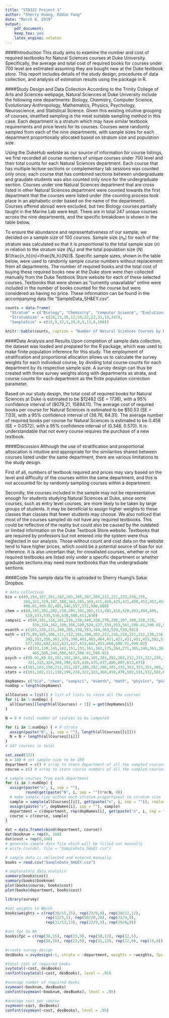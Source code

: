 ```yaml
---
title: "STA322 Project 1"
author: "Sherry Huang, Eddie Yang"
date: "March 8, 2019"
output:
    pdf_document:
    keep_tex: yes
    latex_engine: xelatex
---
```


####Introduction
  This study aims to examine the number and cost of required textbooks for Natural Sciences courses at Duke University. Specifically, the average and total cost of required books for courses under 700 level are estimated assuming they are bought new at the Duke textbook store. This report includes details of the study design, procedures of data collection, and analysis of estimation results using the \texttt{survey} package in R.

####Study Design and Data Collection
  According to the Trinity College of Arts and Sciences webpage, Natural Sciences at Duke University include the following nine departments: Biology, Chemistry, Computer Science, Evolutionary Anthropology, Mathematics, Physics, Psychology, Neuroscience, and Statistical Science. Given this existing intuitive grouping of courses, stratified sampling is the most suitable sampling method in this case. Each department is a stratum which may have similar textbook requirements and price levels for its courses. Courses were randomly sampled from each of the nine departments, with sample sizes for each department proportionally allocated based on stratum size and population size.
  
  Using the DukeHub webiste as our source of information for course listings, we first recorded all course numbers of unique courses under 700 level and their total counts for each Natural Sciences department. Each course that has multiple lecture sections or complementary lab sessions was counted only once; each course that has combined sections between undergraduate and graudate students was also counted only once for the undergraduate section. Courses under one Natural Sciences department that are cross listed in other Natural Sciences department were counted towards the first department that the courses were listed under (the counting process took place in an alphabetic order based on the name of the department). Courses offered abroad were excluded, but two Biology courses partially taught in the Marine Lab were kept. There are in total 247 unique courses across the nine departments, and the specific breakdown is shown in the table below.
  
  To ensure the abundance and representativeness of our sample, we decided on a sample size of 100 courses. Sample size $(n_h)$ for each of the stratum was calculated so that it is proportional to the total sample size $(n)$ in relation to the stratum size $(N_h)$ and the total population size $(N)$ $(\frac{n_h}{n}=\frac{N_h}{N})$. Specific sample sizes, shown in the table below, were used to randomly sample course numbers without replacement from all departments. The number of required books and the total cost of buying these required books new at the Duke store were then collected manually from the Duke Textbook Store website for each of these selected courses. Textbooks that were shown as "currently unavailable" online were included in the number of books counted for the course but were considered as having no price. These information can be found in the accompanying data file "SampleData_SH&EY.csv".

```r
counts = data.frame(
  "Stratum" = c("Biology", "Chemistry", "Computer Science", "Evolutionary Anthropology", "Mathematics", "Neuroscience", "Physics", "Psychology", "Statistical Science", "Total"),
  "StratumSize" = c(38,23,30,12,50,22,22,31,19,247),
  "SampleSize" = c(15,9,12,5,20,9,9,13,8,100))

knitr::kable(counts, caption = "Number of Natural Sciences Courses by Department")
```

####Data Analysis and Results
  Upon completion of sample data collection, the dataset was loaded and prepared for the R \texttt{survey} package, which was used to make finite population inference for this study. The employment of stratification and proportional allocation allows us to calculate the survey weights for each individual course, by dividing total course counts for each department by its respective sample size. A survey design can thus be created with these survey weights along with departments as strata, and course counts for each department as the finite population correction parameter. 

  Based on our study design, the total cost of required books for Natural Sciences at Duke is estimated to be \$12482 (SE = 1736), with a 95% confidence interval of (9079,21, 15884.11). The average cost of required books per course for Natural Sciences is estimated to be \$50.53 (SE = 7.03), with a 95% confidence interval of (36.76, 64.31). The average number of required books per course for Natural Sciences is estimated to be 0.458 (SE = 0.0572), with a 95% confidence interval of (0.346, 0.570). It is understandable that not every course requires the purchase of a new textbook.

####Discussion
  Although the use of stratification and proportional alloscation is intuitive and appropriate for the similarities shared between courses listed under the same department, there are various limitations to the study design.
  
  First of all, numbers of textbook required and prices may vary based on the level and difficulty of the courses within the same department, and this is not accounted for by randomly sampling courses within a department.
  
  Secondly, the courses included in the sample may not be representative enough for students studying Natural Sciences at Duke, since some courses, such as entry level courses, are more likely to be taken by large groups of students. It may be beneficial to assign higher weights to these classes than classes that fewer students may choose. We also noticed that most of the courses sampled do not have any required textbooks. This could be reflective of the reality but could also be caused by the outdated or limited information on the Duke Textbook Store website. Textbooks that are required by professors but not entered into the system were thus neglected in our analysis. Those without count and cost data on the website tend to have higher prices, which could be a potential source of bias for our inference. It is also uncertain that, for crosslisted courses, whether or not required textbooks are listed only under a specific department or whether graduate sections may need more textbooks than the undergraduate sections.

####Code
  The sample data file is uploaded to Sherry Huang's Sakai Dropbox.

```r
# data collection
bio = c(89,154,157,201,202,203,205,207,209,212,221,223,250,255,
        304,321,329,347,348,364,365,369,415,420,425,431,450,452,453,454,
        490.01,490.02,495,546,557,571,590,668) 
chem = c(89,101,201,202,210,295,301,302,311,401,410,420,493,494,496,
         518,533,535,536,538,590,611,630)
compsci = c(94,101,116,201,216,230,249,250,270,290,307,308,310,316,
            330,334,342,350,356,520,524,527,534,553,561,590.01,590.02,590.03,590.04,671)
evanth = c(101,220,231,260,285,330,333,344,363,520,530,561)
math = c(75,89,105,106,111,112,181,190,202,212,216,218,221,222,230,238,240,290,
         342,353,356,361,375,390,401,403,404,411,421,431,451,453,502,532,545,557,564,575,
         577,582,602,612,621,627,633,641,653,660,690.01,690.02)
physics = c(133,139,141,142,151,153,161,162,175,264,271,305,346,361,363,
            465,505,549,566,567,590.01,590.02)
psych = c(89.01,89.02,101,102,103,104,105,201,202,203,212,213,222,230,236,240,250,256,
          321,323,324,368,390,425,426,435,437,496,607,613,671)
neuro = c(101,103,150,212,252,267,280,282,290,301,333,352,353,355,360,366,376,378,499,500,515,595)
stats = c(101,102,111,130,199,210,322,323,360,450,470,502,531,532,581,602,613,650,663)

depNames= c("bio", "chem", "compsci", "evanth", "math", "physics", "psych", "neuro", "stats")
numDep = length(depNames)

allCourses = list() # list of lists to store all the courses
for (i in 1:numDep) {
  allCourses[[length(allCourses) + 1]] = get(depNames[i])
}

N = 0 # total number of courses to be computed

for (i in 1:numDep) { # 9 strata
  assign(paste("N", i, sep = ""), length(allCourses[[i]]))
  N = N + length(allCourses[[i]])
}
# 247 courses in total

set.seed(322)
n = 100 # set sample size to be 100
department = c() # array to store department of all the sampled courses
course = c() # array to store course numbers of all the sampled courses

# sample courses from each department
for (i in 1:numDep) {
  assign(paste("n", i, sep = ""), 
         round(get(paste("N", i, sep = ""))*n/N, 0)) 
  # make sample size within each stratum proportional to stratum size
  sample = sample(allCourses[[i]], get(paste("n", i, sep = "")), replace = FALSE)
  assign(paste("s", depNames[i], sep = ""), sample)
  department = c(department, rep(depNames[i], get(paste("n", i, sep = ""))))
  course = c(course, sample)
}

dat = data.frame(cbind(department, course))
dat$booknum = rep(0, 100)
dat$cost = rep(0,100)
# generate sample data file which will be filled out manually
# write.csv(dat, file = "SampleData_SH&EY.csv")
```


```r
# sample data is collected and entered manually
books = read.csv("SampleData_SH&EY.csv")

# exploratory data analysis
summary(books$cost)
summary(books$booknum)
plot(books$course, books$cost)
plot(books$department, books$cost)
```

```r
library(survey)

#set weights to Nh/nh
books$weights = c(rep(38/15,15), rep(23/9,9), rep(30/12,12), 
                  rep(12/5,5), rep(50/20,20), rep(22/9,9), 
                  rep(31/13,13), rep(22/9,9), rep(19/8,8))

#set fpc to Nh
books$fpc = c(rep(38,15), rep(23,9), rep(30,12), rep(12,5), 
              rep(50,20), rep(22,9), rep(31,13), rep(22,9), rep(19,8))

#create survey design
desBooks = svydesign(~1, strata = ~department, weights = ~weights, fpc = ~fpc, data = books)

#total cost of required books
svytotal(~cost, desBooks)
confint(svytotal(~cost, desBooks), level = .95)

#average number of required books
svymean(~booknum, desBooks)
confint(svymean(~booknum, desBooks), level = .95)

#average cost per course
svymean(~cost, desBooks)
confint(svymean(~cost, desBooks), level = .95)

```
